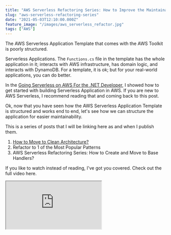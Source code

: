 ```yaml
---
title: "AWS Serverless Refactoring Series: How to Improve the Maintainability of Project"
slug: "aws-serverless-refactoring-series"
date: "2021-05-03T12:10:00.000Z"
feature_image: "/images/aws_serverless_refactor.jpg"
tags: ["AWS"]
---
```


The AWS Serverless Application Template that comes with the AWS Toolkit is poorly structured.

Serverless Applications. The `Functions.cs` file in the template has the whole application in it; interacts with AWS infrastructure, has domain logic, and interacts with DynamoDB. For a template, it is ok; but for your real-world applications, you can do better.

In the [Going Serverless on AWS For the .NET Developer](/posts/aws-serverless-application/), I showed how to get started with building Serverless Application in AWS. If you are new to AWS Serverless, I recommend reading that and coming back to this post.

Ok, now that you have seen how the AWS Serverless Application Template is structured and works end to end, let's see how we can structure the application for easier maintainability.

This is a series of posts that I will be linking here as and when I publish them.

1.  [How to Move to Clean Architecture?](/posts/aws-serverless-refactoring-series-clean-architecture/)
2.  Refactor to 1 of the Most Popular Patterns
3.  AWS Serverless Refactoring Series: How to Create and Move to Base Handlers?

If you like to watch instead of reading, I've got you covered. Check out the full video here.

<iframe src="https://www.youtube.com/embed/XE1w52pNYr8" />

I hope you enjoy them!